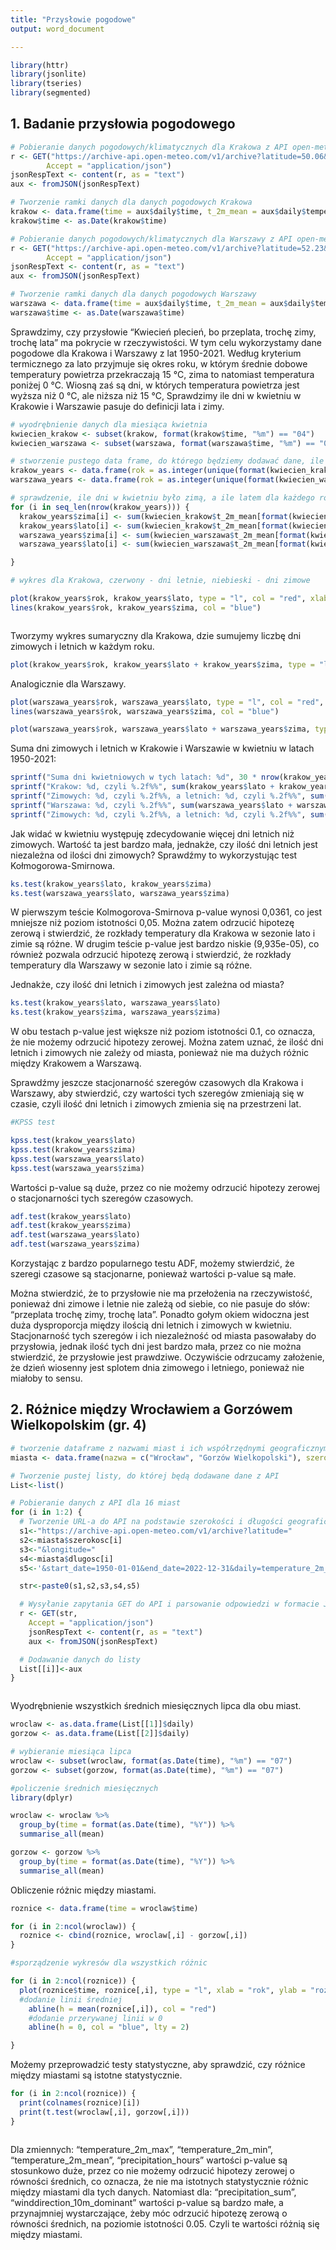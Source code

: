 ```yaml
---
title: "Przysłowie pogodowe"
output: word_document

---
```

```r
library(httr)
library(jsonlite)
library(tseries)
library(segmented)

```
## 1. Badanie przysłowia pogodowego
```r

# Pobieranie danych pogodowych/klimatycznych dla Krakowa z API open-meteo
r <- GET("https://archive-api.open-meteo.com/v1/archive?latitude=50.06&longitude=19.56&start_date=1950-01-01&end_date=2022-12-31&daily=temperature_2m_max,temperature_2m_min,temperature_2m_mean,precipitation_sum,precipitation_hours,winddirection_10m_dominant&timezone=Europe%2FWarsaw",
        Accept = "application/json")
jsonRespText <- content(r, as = "text")
aux <- fromJSON(jsonRespText)

# Tworzenie ramki danych dla danych pogodowych Krakowa
krakow <- data.frame(time = aux$daily$time, t_2m_mean = aux$daily$temperature_2m_mean)
krakow$time <- as.Date(krakow$time)

# Pobieranie danych pogodowych/klimatycznych dla Warszawy z API open-meteo
r <- GET("https://archive-api.open-meteo.com/v1/archive?latitude=52.23&longitude=21.01&start_date=1950-01-01&end_date=2022-12-31&daily=temperature_2m_max,temperature_2m_min,temperature_2m_mean,precipitation_sum,precipitation_hours,winddirection_10m_dominant&timezone=Europe%2FWarsaw",
        Accept = "application/json")
jsonRespText <- content(r, as = "text")
aux <- fromJSON(jsonRespText)

# Tworzenie ramki danych dla danych pogodowych Warszawy
warszawa <- data.frame(time = aux$daily$time, t_2m_mean = aux$daily$temperature_2m_mean)
warszawa$time <- as.Date(warszawa$time)


```
Sprawdzimy, czy przysłowie "Kwiecień plecień, bo przeplata, trochę zimy, trochę lata" ma pokrycie w rzeczywistości. W tym celu wykorzystamy dane pogodowe dla Krakowa i Warszawy z lat 1950-2021.
Według kryterium termicznego za lato przyjmuje się okres roku, w którym średnie dobowe temperatury powietrza przekraczają 15 °C, zima to natomiast temperatura poniżej 0 °C.
Wiosną zaś są dni, w których temperatura powietrza jest wyższa niż 0 °C, ale niższa niż 15 °C,
Sprawdzimy ile dni w kwietniu w Krakowie i Warszawie pasuje do definicji lata i zimy.

```r

# wyodrębnienie danych dla miesiąca kwietnia
kwiecien_krakow <- subset(krakow, format(krakow$time, "%m") == "04")
kwiecien_warszawa <- subset(warszawa, format(warszawa$time, "%m") == "04")

# stworzenie pustego data frame, do którego będziemy dodawać dane, ile dni w kwietniu było zimą, a ile latem dla każdego roku
krakow_years <- data.frame(rok = as.integer(unique(format(kwiecien_krakow$time, "%Y"))), zima = as.integer(0), lato = as.integer(0))
warszawa_years <- data.frame(rok = as.integer(unique(format(kwiecien_warszawa$time, "%Y"))), zima = as.integer(0), lato = as.integer(0))

# sprawdzenie, ile dni w kwietniu było zimą, a ile latem dla każdego roku
for (i in seq_len(nrow(krakow_years))) {
  krakow_years$zima[i] <- sum(kwiecien_krakow$t_2m_mean[format(kwiecien_krakow$time, "%Y") == krakow_years$rok[i]] < 0)
  krakow_years$lato[i] <- sum(kwiecien_krakow$t_2m_mean[format(kwiecien_krakow$time, "%Y") == krakow_years$rok[i]] > 15)
  warszawa_years$zima[i] <- sum(kwiecien_warszawa$t_2m_mean[format(kwiecien_warszawa$time, "%Y") == warszawa_years$rok[i]] < 0)
  warszawa_years$lato[i] <- sum(kwiecien_warszawa$t_2m_mean[format(kwiecien_warszawa$time, "%Y") == warszawa_years$rok[i]] > 15)

}

# wykres dla Krakowa, czerwony - dni letnie, niebieski - dni zimowe

plot(krakow_years$rok, krakow_years$lato, type = "l", col = "red", xlab = "rok", ylab = "liczba dni", main = "Krakow") +
lines(krakow_years$rok, krakow_years$zima, col = "blue")



```
Tworzymy wykres sumaryczny dla Krakowa, dzie sumujemy liczbę dni zimowych i letnich w każdym roku.

```r

plot(krakow_years$rok, krakow_years$lato + krakow_years$zima, type = "l", col = "black", xlab = "rok", ylab = "liczba dni", main = "Krakow")

```
Analogicznie dla Warszawy.

```r

plot(warszawa_years$rok, warszawa_years$lato, type = "l", col = "red", xlab = "rok", ylab = "liczba dni", main = "Warszawa") +
lines(warszawa_years$rok, warszawa_years$zima, col = "blue")

```

```r

plot(warszawa_years$rok, warszawa_years$lato + warszawa_years$zima, type = "l", col = "black", xlab = "rok", ylab = "liczba dni", main = "Warszawa")

```
Suma dni zimowych i letnich w Krakowie i Warszawie w kwietniu w latach 1950-2021:

```r
sprintf("Suma dni kwietniowych w tych latach: %d", 30 * nrow(krakow_years))
sprintf("Krakow: %d, czyli %.2f%%", sum(krakow_years$lato + krakow_years$zima), sum(krakow_years$lato + krakow_years$zima) / (30 * nrow(krakow_years)) * 100)
sprintf("Zimowych: %d, czyli %.2f%%, a letnich: %d, czyli %.2f%%", sum(krakow_years$zima), sum(krakow_years$zima) / (30 * nrow(krakow_years)) * 100, sum(krakow_years$lato), sum(krakow_years$lato) / (30 * nrow(krakow_years)) * 100)
sprintf("Warszawa: %d, czyli %.2f%%", sum(warszawa_years$lato + warszawa_years$zima), sum(warszawa_years$lato + warszawa_years$zima) / (30 * nrow(warszawa_years)) * 100)
sprintf("Zimowych: %d, czyli %.2f%%, a letnich: %d, czyli %.2f%%", sum(warszawa_years$zima), sum(warszawa_years$zima) / (30 * nrow(warszawa_years)) * 100, sum(warszawa_years$lato), sum(warszawa_years$lato) / (30 * nrow(warszawa_years)) * 100)
```
Jak widać w kwietniu występuję zdecydowanie więcej dni letnich niż zimowych.
Wartość ta jest bardzo mała, jednakże, czy ilość dni letnich jest niezależna od ilości dni zimowych? Sprawdźmy to wykorzystując test Kołmogorowa-Smirnowa.

```r

ks.test(krakow_years$lato, krakow_years$zima)
ks.test(warszawa_years$lato, warszawa_years$zima)


```
W pierwszym teście Kolmogorova-Smirnova p-value wynosi 0,0361, co jest mniejsze niż poziom istotności 0,05.
Można zatem odrzucić hipotezę zerową i stwierdzić, że rozkłady temperatury dla Krakowa w sezonie lato i zimie są różne.
W drugim teście p-value jest bardzo niskie (9,935e-05), co również pozwala odrzucić hipotezę zerową i stwierdzić, że rozkłady temperatury dla Warszawy w sezonie lato i zimie są różne.


Jednakże, czy ilość dni letnich i zimowych jest zależna od miasta?

```r

ks.test(krakow_years$lato, warszawa_years$lato)
ks.test(krakow_years$zima, warszawa_years$zima)


```
W obu testach p-value jest większe niż poziom istotności 0.1, co oznacza, że nie możemy odrzucić hipotezy zerowej.
Można zatem uznać, że ilość dni letnich i zimowych nie zależy od miasta, ponieważ nie ma dużych różnic między Krakowem a Warszawą.



Sprawdźmy jeszcze stacjonarność szeregów czasowych dla Krakowa i Warszawy, aby stwierdzić, czy wartości tych szeregów zmieniają się w czasie,
czyli ilość dni letnich i zimowych zmienia się na przestrzeni lat.

```r

#KPSS test

kpss.test(krakow_years$lato)
kpss.test(krakow_years$zima)
kpss.test(warszawa_years$lato)
kpss.test(warszawa_years$zima)

```
Wartości p-value są duże, przez co nie możemy odrzucić hipotezy zerowej o stacjonarności tych szeregów czasowych.

```r

adf.test(krakow_years$lato)
adf.test(krakow_years$zima)
adf.test(warszawa_years$lato)
adf.test(warszawa_years$zima)

```
Korzystając z bardzo popularnego testu ADF, możemy stwierdzić, że szeregi czasowe są stacjonarne, ponieważ wartości p-value są małe.


Można stwierdzić, że to przysłowie nie ma przełożenia na rzeczywistość, ponieważ dni zimowe i letnie nie zależą od siebie, co nie pasuje do słów: "przeplata trochę zimy, trochę lata".
Ponadto gołym okiem widoczna jest duża dysproporcja między ilością dni letnich i zimowych w kwietniu.
Stacjonarność tych szeregów i ich niezależność od miasta pasowałaby do przysłowia, jednak ilość tych dni jest bardzo mała, przez co nie można stwierdzić, że przysłowie jest prawdziwe.
Oczywiście odrzucamy założenie, że dzień wiosenny jest splotem dnia zimowego i letniego, ponieważ nie miałoby to sensu.

## 2. Różnice między Wrocławiem a Gorzówem Wielkopolskim (gr. 4)

```r

# tworzenie dataframe z nazwami miast i ich współrzędnymi geograficznymi, zeby uzyskać dane pogodowe z API
miasta <- data.frame(nazwa = c("Wrocław", "Gorzów Wielkopolski"), szerokosc = c(51.11, 52.74), dlugosc = c(17.06, 15.24))

# Tworzenie pustej listy, do której będą dodawane dane z API
List<-list()

# Pobieranie danych z API dla 16 miast
for (i in 1:2) {
  # Tworzenie URL-a do API na podstawie szerokości i długości geograficznej miasta
  s1<-"https://archive-api.open-meteo.com/v1/archive?latitude="
  s2<-miasta$szerokosc[i]
  s3<-"&longitude="
  s4<-miasta$dlugosc[i]
  s5<-'&start_date=1950-01-01&end_date=2022-12-31&daily=temperature_2m_max,temperature_2m_min,temperature_2m_mean,precipitation_sum,precipitation_hours,winddirection_10m_dominant&timezone=Europe%2FWarsaw'

  str<-paste0(s1,s2,s3,s4,s5)

  # Wysyłanie zapytania GET do API i parsowanie odpowiedzi w formacie JSON
  r <- GET(str,
    Accept = "application/json")
    jsonRespText <- content(r, as = "text")
    aux <- fromJSON(jsonRespText)

  # Dodawanie danych do listy
  List[[i]]<-aux
}



```
Wyodrębnienie wszystkich średnich miesięcznych lipca dla obu miast.

```r

wroclaw <- as.data.frame(List[[1]]$daily)
gorzow <- as.data.frame(List[[2]]$daily)

# wybieranie miesiąca lipca
wroclaw <- subset(wroclaw, format(as.Date(time), "%m") == "07")
gorzow <- subset(gorzow, format(as.Date(time), "%m") == "07")

#policzenie średnich miesięcznych
library(dplyr)

wroclaw <- wroclaw %>%
  group_by(time = format(as.Date(time), "%Y")) %>%
  summarise_all(mean)

gorzow <- gorzow %>%
  group_by(time = format(as.Date(time), "%Y")) %>%
  summarise_all(mean)

```
Obliczenie różnic między miastami.

```r

roznice <- data.frame(time = wroclaw$time)

for (i in 2:ncol(wroclaw)) {
  roznice <- cbind(roznice, wroclaw[,i] - gorzow[,i])
}

#sporządzenie wykresów dla wszystkich różnic

for (i in 2:ncol(roznice)) {
  plot(roznice$time, roznice[,i], type = "l", xlab = "rok", ylab = "roznica", main = colnames(roznice)[i])
  #dodanie linii średniej
    abline(h = mean(roznice[,i]), col = "red")
    #dodanie przerywanej linii w 0
    abline(h = 0, col = "blue", lty = 2)

}

```

Możemy przeprowadzić testy statystyczne, aby sprawdzić, czy różnice między miastami są istotne statystycznie.

```r

for (i in 2:ncol(roznice)) {
  print(colnames(roznice)[i])
  print(t.test(wroclaw[,i], gorzow[,i]))
}



```
Dla zmiennych: "temperature_2m_max", "temperature_2m_min", "temperature_2m_mean", "precipitation_hours" wartości p-value są stosunkowo duże, przez co nie możemy odrzucić hipotezy zerowej o równości średnich,
co oznacza, że nie ma istotnych statystycznie różnic między miastami dla tych danych.
Natomiast dla: "precipitation_sum", "winddirection_10m_dominant" wartości p-value są bardzo małe, a przynajmniej wystarczające, żeby móc odrzucić hipotezę zerową o równości średnich, na poziomie istotności 0.05.
Czyli te wartości różnią się między miastami.





